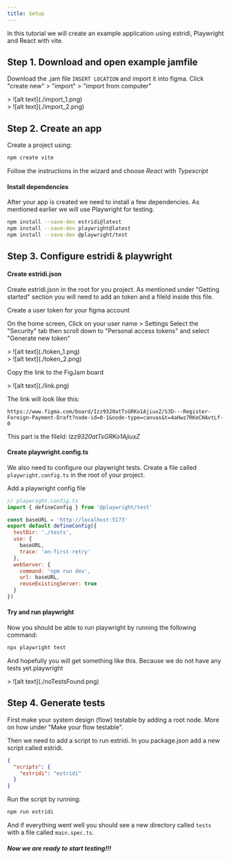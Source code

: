 ```yaml
---
title: Setup
---
```


In this tutorial we will create an example application using estridi, Playwright and React with vite.

## Step 1. Download and open example jamfile
Download the .jam file `INSERT LOCATION` and import it into figma.
Click "create new" > "import" > "import from computer"
<div data-lightbox="true">
  > ![alt text](./import_1.png)
</div>

<div data-lightbox="true">
  > ![alt text](./import_2.png)
</div>

## Step 2. Create an app
Create a project using:
```bash
npm create vite
```
Follow the instructions in the wizard and choose *React* with *Typescript*

#### Install dependencies

After your app is created we need to install a few dependencies. As mentioned earlier we will use Playwright for testing.

```bash
npm install --save-dev estridi@latest
npm install --save-dev playwright@latest
npm install --save-dev @playwright/test
```

## Step 3. Configure estridi & playwright

#### Create estridi.json

Create estridi.json in the root for you project. As mentioned under "Getting started" section you will need to
add an token and a fileId inside this file.

Create a user token for your figma account

On the home screen, Click on your user name > Settings
Select the "Security" tab then scroll down to "Personal access tokens" and select "Generate new token"
<div data-lightbox="true">
  > ![alt text](./token_1.png)
</div>

<div data-lightbox="true">
  > ![alt text](./token_2.png)
</div>

Copy the link to the FigJam board
<div data-lightbox="true">
  > ![alt text](./link.png)
</div>

The link will look like this:
```
https://www.figma.com/board/Izz9320atTsGRKo1AjiuxZ/S3D---Register-Foreign-Payment-Draft?node-id=0-1&node-type=canvas&t=4aHwz7RKeCHAvtLf-0
```

This part is the fileId: *Izz9320atTsGRKo1AjiuxZ*

#### Create playwright.config.ts
We also need to configure our playwright tests. Create a file called `playwright.config.ts` in the root of your project.

Add a playwright config file
```javascript
// playwright.config.ts
import { defineConfig } from '@playwright/test'

const baseURL = 'http://localhost:5173'
export default defineConfig({
  testDir: './tests',
  use: {
    baseURL,
    trace: 'on-first-retry'
  },
  webServer: {
    command: 'npm run dev',
    url: baseURL,
    reuseExistingServer: true
  }
})
```
#### Try and run playwright
Now you should be able to run playwright by running the following command:
```bash
npx playwright test
```

And hopefully you will get something like this. Because we do not have any tests yet.playwright
<div data-lightbox="true">
  > ![alt text](./noTestsFound.png)
</div>

## Step 4. Generate tests
First make your system design (flow) testable by adding a root node. More on how under "Make your flow testable".

Then we need to add a script to run estridi. In you package.json add a new script called estridi.
```json
{
  "scripts": {
    "estridi": "estridi"
  }
}
```

Run the script by running:
```bash
npm run estridi
```

And if everything went well you should see a new directory called `tests` with a file called `main.spec.ts`.

##### Now we are ready to start testing!!!






